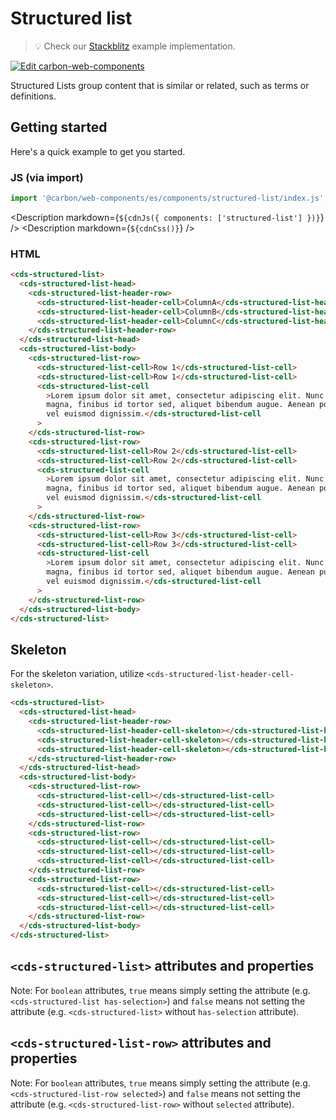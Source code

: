 
# Structured list

> 💡 Check our
> [Stackblitz](https://stackblitz.com/github/carbon-design-system/carbon-for-ibm-dotcom/tree/main/packages/web-components/examples/stackblitz/basic/components/structured-list)
> example implementation.

[![Edit carbon-web-components](https://developer.stackblitz.com/img/open_in_stackblitz.svg)](https://stackblitz.com/github/carbon-design-system/carbon-for-ibm-dotcom/tree/main/packages/carbon-web-components/examples/stackblitz/basic/components/structured-list)

Structured Lists group content that is similar or related, such as terms or
definitions.

## Getting started

Here's a quick example to get you started.

### JS (via import)

```javascript
import '@carbon/web-components/es/components/structured-list/index.js';
```

<Description markdown={`${cdnJs({ components: ['structured-list'] })}`} />
<Description markdown={`${cdnCss()}`} />

### HTML

```html
<cds-structured-list>
  <cds-structured-list-head>
    <cds-structured-list-header-row>
      <cds-structured-list-header-cell>ColumnA</cds-structured-list-header-cell>
      <cds-structured-list-header-cell>ColumnB</cds-structured-list-header-cell>
      <cds-structured-list-header-cell>ColumnC</cds-structured-list-header-cell>
    </cds-structured-list-header-row>
  </cds-structured-list-head>
  <cds-structured-list-body>
    <cds-structured-list-row>
      <cds-structured-list-cell>Row 1</cds-structured-list-cell>
      <cds-structured-list-cell>Row 1</cds-structured-list-cell>
      <cds-structured-list-cell
        >Lorem ipsum dolor sit amet, consectetur adipiscing elit. Nunc dui
        magna, finibus id tortor sed, aliquet bibendum augue. Aenean posuere sem
        vel euismod dignissim.</cds-structured-list-cell
      >
    </cds-structured-list-row>
    <cds-structured-list-row>
      <cds-structured-list-cell>Row 2</cds-structured-list-cell>
      <cds-structured-list-cell>Row 2</cds-structured-list-cell>
      <cds-structured-list-cell
        >Lorem ipsum dolor sit amet, consectetur adipiscing elit. Nunc dui
        magna, finibus id tortor sed, aliquet bibendum augue. Aenean posuere sem
        vel euismod dignissim.</cds-structured-list-cell
      >
    </cds-structured-list-row>
    <cds-structured-list-row>
      <cds-structured-list-cell>Row 3</cds-structured-list-cell>
      <cds-structured-list-cell>Row 3</cds-structured-list-cell>
      <cds-structured-list-cell
        >Lorem ipsum dolor sit amet, consectetur adipiscing elit. Nunc dui
        magna, finibus id tortor sed, aliquet bibendum augue. Aenean posuere sem
        vel euismod dignissim.</cds-structured-list-cell
      >
    </cds-structured-list-row>
  </cds-structured-list-body>
</cds-structured-list>
```

## Skeleton

For the skeleton variation, utilize
`<cds-structured-list-header-cell-skeleton>`.

```html
<cds-structured-list>
  <cds-structured-list-head>
    <cds-structured-list-header-row>
      <cds-structured-list-header-cell-skeleton></cds-structured-list-header-cell-skeleton>
      <cds-structured-list-header-cell-skeleton></cds-structured-list-header-cell-skeleton>
      <cds-structured-list-header-cell-skeleton></cds-structured-list-header-cell-skeleton>
    </cds-structured-list-header-row>
  </cds-structured-list-head>
  <cds-structured-list-body>
    <cds-structured-list-row>
      <cds-structured-list-cell></cds-structured-list-cell>
      <cds-structured-list-cell></cds-structured-list-cell>
      <cds-structured-list-cell></cds-structured-list-cell>
    </cds-structured-list-row>
    <cds-structured-list-row>
      <cds-structured-list-cell></cds-structured-list-cell>
      <cds-structured-list-cell></cds-structured-list-cell>
      <cds-structured-list-cell></cds-structured-list-cell>
    </cds-structured-list-row>
    <cds-structured-list-row>
      <cds-structured-list-cell></cds-structured-list-cell>
      <cds-structured-list-cell></cds-structured-list-cell>
      <cds-structured-list-cell></cds-structured-list-cell>
    </cds-structured-list-row>
  </cds-structured-list-body>
</cds-structured-list>
```

## `<cds-structured-list>` attributes and properties

Note: For `boolean` attributes, `true` means simply setting the attribute (e.g.
`<cds-structured-list has-selection>`) and `false` means not setting the
attribute (e.g. `<cds-structured-list>` without `has-selection` attribute).

<Props of="cds-structured-list" />

## `<cds-structured-list-row>` attributes and properties

Note: For `boolean` attributes, `true` means simply setting the attribute (e.g.
`<cds-structured-list-row selected>`) and `false` means not setting the
attribute (e.g. `<cds-structured-list-row>` without `selected` attribute).

<Props of="cds-structured-list-row" />
